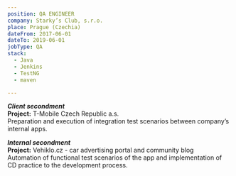 ```yaml
---
position: QA ENGINEER
company: Starky’s Club, s.r.o.
place: Prague (Czechia)
dateFrom: 2017-06-01
dateTo: 2019-06-01
jobType: QA
stack:
  - Java
  - Jenkins
  - TestNG
  - maven

---
```


***Client secondment***<br/>
**Project:** T-Mobile Czech Republic a.s.<br/>
Preparation and execution of integration test scenarios between company’s internal apps.

***Internal secondment***<br/>
**Project:** Vehiklo.cz - car advertising portal and community blog<br/>
Automation of functional test scenarios of the app and implementation of CD practice to the development process.
